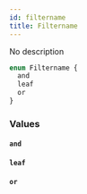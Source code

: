 ```yaml
---
id: filtername
title: Filtername
---
```


No description

```graphql
enum Filtername {
  and
  leaf
  or
}
```

### Values

#### `and`

#### `leaf`

#### `or`
